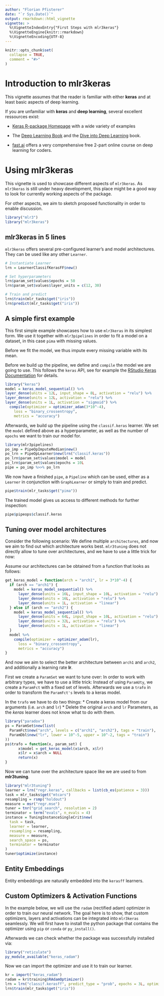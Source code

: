 ```yaml
---
author: "Florian Pfisterer"
date: "`r Sys.Date()`"
output: rmarkdown::html_vignette
vignette: >
  %\VignetteIndexEntry{"First Steps with mlr3keras"}
  %\VignetteEngine{knitr::rmarkdown}
  %\VignetteEncoding{UTF-8}
---
```


```r
knitr::opts_chunk$set(
  collapse = TRUE,
  comment = "#>"
)
```


# Introduction to mlr3keras

This vignette assumes that the reader is familiar with either **keras** and at least basic aspects of deep learning.

If you are unfamiliar with **keras** and **deep learning**, several excellent ressources exist:

- [Keras R-package Homepage](https://keras.rstudio.com/) with a wide variety of examples

- The [Deep Learning Book](https://www.deeplearningbook.org/) and the [Dive into Deep Learning](https://d2l.ai/) book.

- [fast.ai](https://fast.ai) offers a very comprehensive free 2-part online course on deep learning for coders.


# Using mlr3keras

This vignette is used to showcase different aspects of `mlr3keras`.
As `mlr3keras` is still under heavy development, this place might be a good way
to look for currently working aspects of the package.

For other aspects, we aim to sketch proposed functionality in order to enable discussion.

```r
library("mlr3")
library("mlr3keras")
```

## mlr3keras in 5 lines

`mlr3keras` offers several pre-configured learner's and model architectures.
They can be used like any other `Learner`.

```r
# Instantiate Learner
lrn = LearnerClassifKerasFF$new()

# Set hyperparameters
lrn$param_set$values$epochs = 50
lrn$param_set$values$layer_units = c(12, 30)

# Train and predict
lrn$train(mlr_tasks$get("iris"))
lrn$predict(mlr_tasks$get("iris"))
```


## A simple first example

This first simple example showcases how to use `mlr3keras` in its simplest form.
We use it together with `mlr3pipelines` in order to fit a model on a dataset,
in this case `pima` with missing values.

Before we fit the model, we thus impute every missing variable with its mean.

Before we build up the pipeline, we define and `compile` the model we are going to use.
This follows the `keras` API, see for example the [RStudio Keras Documentation](https://keras.rstudio.com/) for details.

```r
library("keras")
model = keras_model_sequential() %>%
layer_dense(units = 12L, input_shape = 8L, activation = "relu") %>%
layer_dense(units = 12L, activation = "relu") %>%
layer_dense(units = 1L, activation = "sigmoid") %>%
  compile(optimizer = optimizer_adam(3*10^-4),
    loss = "binary_crossentropy",
    metrics = "accuracy")
```

Afterwards, we build up the pipeline using the `classif.keras` learner.
We set the `model` defined above as a hyperparameter, as well as the
number of `epochs` we want to train our model for.

```r
library(mlr3pipelines)
po_imp = PipeOpImputeMedian$new()
po_lrn = PipeOpLearner$new(lrn("classif.keras"))
po_lrn$param_set$values$model = model
po_lrn$param_set$values$epochs = 10L
pipe = po_imp %>>% po_lrn
```

We now have a finished `pipe`, a `Pipeline` which can be used, either as a `Learner` in
conjunction with `GraphLearner` or simply to train and predict.

```r
pipe$train(mlr_tasks$get("pima"))
```

The trained model gives us access to different methods for further inspection:

```r
pipe$pipeops$classif.keras
```

## Tuning over model architectures

Consider the following scenario:
We define multiple `architectures`, and now we aim to find out which
architecture works best.
`mlr3tuning` does not directly allow to tune over architectures, and we have to use a little
trick for now:

Assume our architectures can be obtained from a function that looks as follows:

```r
get_keras_model = function(arch = "arch1", lr = 3*10^-4) {
  if (arch == "arch1") {
    model = keras_model_sequential() %>%
      layer_dense(units = 16L, input_shape = 10L, activation = "relu") %>%
      layer_dense(units = 16L, activation = "relu") %>%
      layer_dense(units = 1L, activation = "linear")
  } else if (arch == "arch2") {
    model = keras_model_sequential() %>%
      layer_dense(units = 64L, input_shape = 10L, activation = "relu") %>%
      layer_dense(units = 32L, activation = "relu") %>%
      layer_dense(units = 1L, activation = "linear")
  }
  model %>%
    compile(optimizer = optimizer_adam(lr),
      loss = "binary_crossentropy",
      metrics = "accuracy")
}
```

And now we aim to select the better architecture between `arch1` and `arch2`, and
additionally a learning rate **lr**.

First we create a `ParamSet` we want to tune over:
In order to work with arbitrary types, we have to use a little trick:
Instead of using `ParamUty`, we create a `ParamFct` with a fixed set of levels.
Afterwards we use a `trafo` in order to transform the `ParamFct's` levels
to a keras model.

In the `trafo` we have to do two things:
* Create a keras model from our arguments (i.e. `arch` and `lr`)
* Delete the original `arch` and `lr` Parameters, as the *keras* learner does not know
  what to do with them.

```r
library("paradox")
ps = ParamSet$new(list(
  ParamFct$new("arch", levels = c("arch1", "arch2"), tags = "train"),
  ParamDbl$new("lr", lower = 10^-5, upper = 10^-2, tags = "train")
))
ps$trafo = function(x, param_set) {
      x$model = get_keras_model(x$arch, x$lr)
      x$lr = x$arch = NULL
      return(x)
}
```

Now we can tune over the architecture space like we are used to from **mlr3tuning**.

```r
library("mlr3tuning")
learner = lrn("regr.keras", callbacks = list(cb_es(patience = 3)))
task = mlr_tasks$get("mtcars")
resampling = rsmp("holdout")
measure = msr("regr.mse")
tuner = tnr("grid_search", resolution = 2)
terminator = term("evals", n_evals = 4)
instance = TuningInstanceSingleCrit$new(
  task = task,
  learner = learner,
  resampling = resampling,
  measure = measure,
  search_space = ps,
  terminator = terminator
)
tuner$optimize(instance)
```

## Entity Embeddings

Entity embeddings are naturally embedded into the `kerasff` learners.

## Custom Optimizers & Activation Functions

In the example below, we will use the `radam` (rectified adam) optimizer
in order to train our neural network.
The goal here is to show, that custom optimizers, layers and activations can be integrated into
`mlr3keras` seamlessly. We will first have to install the python package that contains the
optimizer using `pip` or `conda` or `py_install()`.

Afterwards we can check whether the package was successfully installed
via:

```r
library("reticulate")
py_module_available("keras_radam")
```

Now we can import the optimizer and use it to train our learner.

```r
kr = import("keras_radam")
radam = kr$training$RAdamOptimizer()
lrn = lrn("classif.kerasff", predict_type = "prob", epochs = 3L, optimizer = radam)
lrn$train(mlr_tasks$get("iris"))
```
